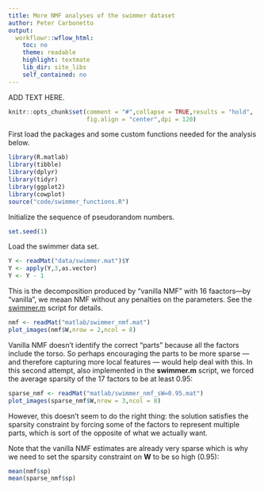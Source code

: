 ```yaml
---
title: More NMF analyses of the swimmer dataset
author: Peter Carbonetto
output:
  workflowr::wflow_html:
    toc: no
    theme: readable
    highlight: textmate
    lib_dir: site_libs
    self_contained: no
---
```


ADD TEXT HERE.

```r
knitr::opts_chunk$set(comment = "#",collapse = TRUE,results = "hold",
                      fig.align = "center",dpi = 120)
```

First load the packages and some custom functions needed for the
analysis below.

```r
library(R.matlab)
library(tibble)
library(dplyr)
library(tidyr)
library(ggplot2)
library(cowplot)
source("code/swimmer_functions.R")
```

Initialize the sequence of pseudorandom numbers.

```r
set.seed(1)
```

Load the swimmer data set.

```r
Y <- readMat("data/swimmer.mat")$Y
Y <- apply(Y,3,as.vector)
Y <- Y - 1
```

This is the decomposition produced by "vanilla NMF" with 16
faactors—by "vanilla", we meaan NMF without any penalties on the
parameters. See the
[swimmer.m](https://github.com/willwerscheid/ebnmf-paper/blob/master/matlab/swimmer.m)
script for details.

```r
nmf <- readMat("matlab/swimmer_nmf.mat")
plot_images(nmf$W,nrow = 2,ncol = 8)
```

Vanilla NMF doesn't identify the correct "parts" because all the
factors include the torso. So perhaps encouraging the parts to be more
sparse --- and therefore capturing more local features --- would help
deal with this. In this second attempt, also implemented in the
**swimmer.m** script, we forced the average sparsity of the 17 factors
to be at least 0.95:

```r
sparse_nmf <- readMat("matlab/swimmer_nmf_sW=0.95.mat")
plot_images(sparse_nmf$W,nrow = 3,ncol = 8)
```

However, this doesn't seem to do the right thing: the solution
satisfies the sparsity constraint by forcing some of the factors to
represent multiple parts, which is sort of the opposite of what we
actually want.

Note that the vanilla NMF estimates are already very sparse which is
why we need to set the sparsity constraint on $\mathbf{W}$ to be so high
(0.95):

```r
mean(nmf$sp)
mean(sparse_nmf$sp)
```
